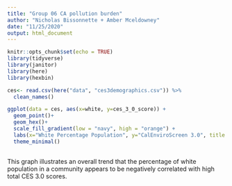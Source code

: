 ```yaml
---
title: "Group 06 CA pollution burden"
author: "Nicholas Bissonnette + Amber Mceldowney"
date: "11/25/2020"
output: html_document
---
```


```r
knitr::opts_chunk$set(echo = TRUE)
library(tidyverse)
library(janitor)
library(here)
library(hexbin)
```

```r
ces<- read.csv(here("data", "ces3demographics.csv")) %>% 
  clean_names()
```

```r
ggplot(data = ces, aes(x=white, y=ces_3_0_score)) +
  geom_point()+
  geom_hex()+
  scale_fill_gradient(low = "navy", high = "orange") +
  labs(x="White Percentage Population", y="CalEnviroScreen 3.0", title = "High Polution Burdend Realted the Percentage Population" ) +
  theme_minimal()
  
```

This graph illustrates an overall trend that the percentage of white population in a community appears to be negatively correlated with high total CES 3.0 scores.